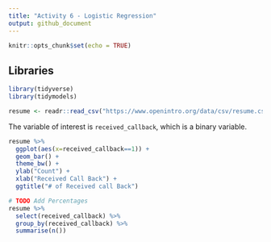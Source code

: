 ```yaml
---
title: "Activity 6 - Logistic Regression"
output: github_document
---
```


```r
knitr::opts_chunk$set(echo = TRUE)
```

## Libraries
```r
library(tidyverse)
library(tidymodels)
```

```r
resume <- readr::read_csv("https://www.openintro.org/data/csv/resume.csv")
```
The variable of interest is `received_callback`, which is a binary variable.

```r
resume %>% 
  ggplot(aes(x=received_callback==1)) + 
  geom_bar() + 
  theme_bw() + 
  ylab("Count") + 
  xlab("Received Call Back") + 
  ggtitle("# of Received call Back")
```

```r
# TODO Add Percentages
resume %>% 
  select(received_callback) %>% 
  group_by(received_callback) %>% 
  summarise(n())
```

